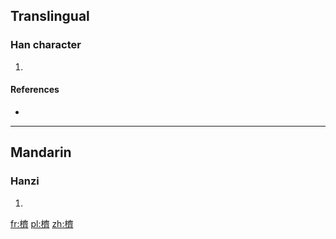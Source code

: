 ==Translingual==

===Han character===
{{Han char|rn=75|rad=木|as=14|sn=18|four=4092<sub>3</sub>|canj=木卜X (DYX)}}

# {{defn|Han|sort=木14}}

====References====
* {{Han ref|kx=0559.140|dkj=15759|dj=0948.290|hdz=21310.030|uh=6AC5|ud=27333|bh=EFDD|bd=61405}}

----

==Mandarin==

===Hanzi===
{{cmn-hanzi|pin=[[jī]] ([[ji1]])|wg=chi<sup>1</sup>}}

# {{defn|Mandarin|sort=木14}}

[[fr:櫅]]
[[pl:櫅]]
[[zh:櫅]]